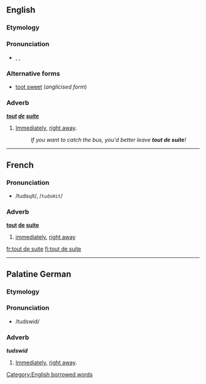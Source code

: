 ==English==

===Etymology===
{{etyl|fr}}

===Pronunciation===
* {{enPR|to͞ot'swēt'}}, {{IPA|/ˈtuːtˈswiːt/}}, {{SAMPA|/"tu:t"swi:t/}}

===Alternative forms===
* [[toot sweet]] (''anglicised form'')

===Adverb===
'''''[[tout]] [[de]] [[suite]]'''''

# {{colloquial}} [[immediately |Immediately]], [[right away]].
#: ''If you want to catch the bus, you'd better leave '''tout de suite'''!''

[[Category:English borrowed words]]

----

==French==

===Pronunciation===
* /tudsɥit/, /<tt>tudsHit</tt>/

===Adverb===
'''[[tout#French|tout]] [[de#French|de]] [[suite#French|suite]]''' {{idiom}}

# [[immediately]], [[right away]]

[[fr:tout de suite]]
[[fi:tout de suite]]

----

==Palatine German==

===Etymology===
{{etyl|fr}}

===Pronunciation===
* /tudswid/

===Adverb===
'''''tudswid'''''

# {{colloquial}} [[immediately |Immediately]], [[right away]].